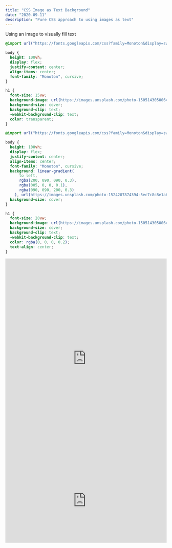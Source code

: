 ```yaml
---
title: "CSS Image as Text Background"
date: "2020-09-11"
description: "Pure CSS approach to using images as text"
---
```



Using an image to visually fill text

```css
@import url("https://fonts.googleapis.com/css?family=Monoton&display=swap");

body {
  height: 100vh;
  display: flex;
  justify-content: center;
  align-items: center;
  font-family: "Monoton", cursive;
}

h1 {
  font-size: 15vw;
  background-image: url(https://images.unsplash.com/photo-1505143050064-819ec023399f);
  background-size: cover;
  background-clip: text;
  -webkit-background-clip: text;
  color: transparent;
}
```

```css
@import url("https://fonts.googleapis.com/css?family=Monoton&display=swap");

body {
  height: 100vh;
  display: flex;
  justify-content: center;
  align-items: center;
  font-family: "Monoton", cursive;
  background: linear-gradient(
      to left,
      rgba(200, 090, 090, 0.3),
      rgba(005, 0, 0, 0.1),
      rgba(090, 090, 200, 0.3)
    ), url(https://images.unsplash.com/photo-1524207874394-5ec7c8c8e1a6);
  background-size: cover;
}

h1 {
  font-size: 20vw;
  background-image: url(https://images.unsplash.com/photo-1505143050064-819ec023399f);
  background-size: cover;
  background-clip: text;
  -webkit-background-clip: text;
  color: rgba(0, 0, 0, 0.2);
  text-align: center;
}
```

<IframeComponent>
  <iframe
    height="623"
    style="width: 100%; filter: hue-rotate(0rad);"
    scrolling="no"
    title="Image As Text Background"
    src="https://codepen.io/petersldn/embed/ZEWoWqa?height=623&theme-id=dark&default-tab=css,result"
    frameborder="no"
    loading="lazy"
    allowtransparency="true"
    allowfullscreen="true"
  >
    See the Pen{" "}
    <a href="https://codepen.io/petersldn/pen/ZEWoWqa">
      Image As Text Background
    </a>{" "}
    by Peter Williams (<a href="https://codepen.io/petersldn">@petersldn</a>) on{" "}
    <a href="https://codepen.io">CodePen</a>.
  </iframe>
</IframeComponent>
<IframeComponent>
  <iframe
    height="265"
    style="width: 100%;"
    scrolling="no"
    title="Title Card"
    src="https://codepen.io/petersldn/embed/RwayGVj?height=265&theme-id=dark&default-tab=css,result"
    frameborder="no"
    loading="lazy"
    allowtransparency="true"
    allowfullscreen="true"
  >
    See the Pen{" "}
    <a href="https://codepen.io/petersldn/pen/RwayGVj">Title Card</a> by Peter
    Williams (<a href="https://codepen.io/petersldn">@petersldn</a>) on{" "}
    <a href="https://codepen.io">CodePen</a>.
  </iframe>
</IframeComponent>
